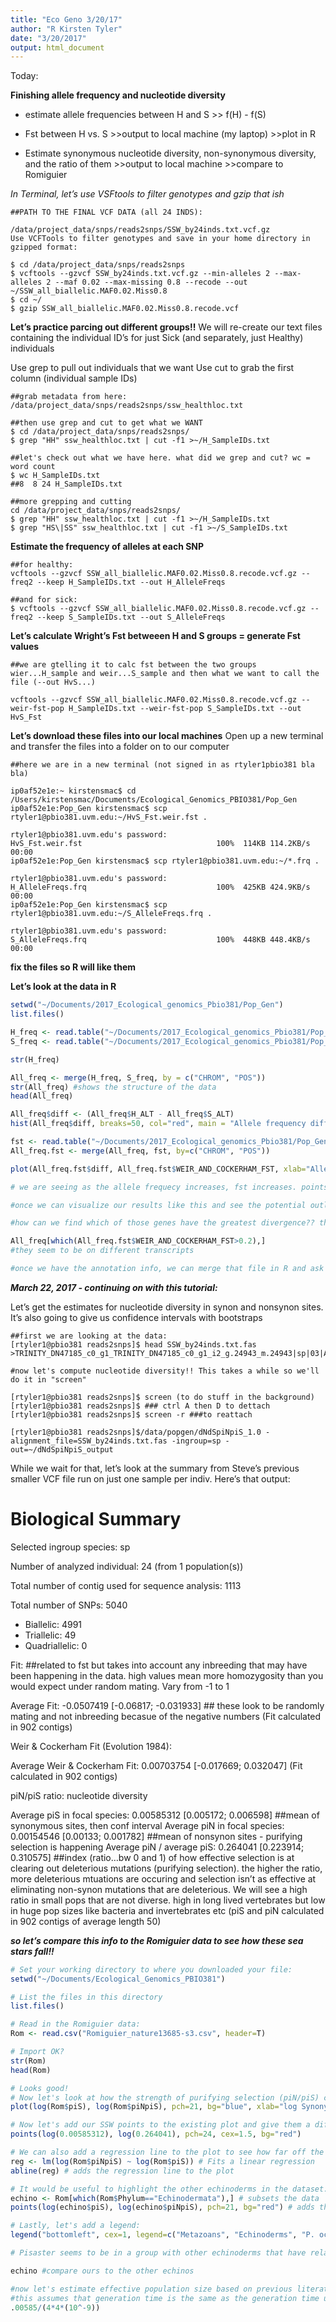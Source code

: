 ```yaml
---
title: "Eco Geno 3/20/17"
author: "R Kirsten Tyler"
date: "3/20/2017"
output: html_document
---
```


Today: 

**Finishing allele frequency and nucleotide diversity**

- estimate allele frequencies between H and S >> f(H) - f(S)

- Fst between H vs. S
    >>output to local machine (my laptop)
    >>plot in R
    
- Estimate synonymous nucleotide diversity, non-synonymous diversity, and the ratio of them
    >>output to local machine
    >>compare to Romiguier


*In Terminal, let's use VSFtools to filter genotypes and gzip that ish*    
```{}
##PATH TO THE FINAL VCF DATA (all 24 INDS): 

/data/project_data/snps/reads2snps/SSW_by24inds.txt.vcf.gz
Use VCFTools to filter genotypes and save in your home directory in gzipped format:
 
$ cd /data/project_data/snps/reads2snps
$ vcftools --gzvcf SSW_by24inds.txt.vcf.gz --min-alleles 2 --max-alleles 2 --maf 0.02 --max-missing 0.8 --recode --out ~/SSW_all_biallelic.MAF0.02.Miss0.8  
$ cd ~/
$ gzip SSW_all_biallelic.MAF0.02.Miss0.8.recode.vcf
```

**Let's practice parcing out different groups!!**
We will re-create our text files containing the individual ID's for just Sick (and separately, just Healthy) individuals

Use grep to pull out individuals that we want
Use cut to grab the first column (individual sample IDs)

```{}
##grab metadata from here: 
/data/project_data/snps/reads2snps/ssw_healthloc.txt

##then use grep and cut to get what we WANT
$ cd /data/project_data/snps/reads2snps/
$ grep "HH" ssw_healthloc.txt | cut -f1 >~/H_SampleIDs.txt

##let's check out what we have here. what did we grep and cut? wc = word count
$ wc H_SampleIDs.txt 
##8  8 24 H_SampleIDs.txt 

##more grepping and cutting
cd /data/project_data/snps/reads2snps/
$ grep "HH" ssw_healthloc.txt | cut -f1 >~/H_SampleIDs.txt
$ grep "HS\|SS" ssw_healthloc.txt | cut -f1 >~/S_SampleIDs.txt
```

**Estimate the frequency of alleles at each SNP**

```{}
##for healthy:
vcftools --gzvcf SSW_all_biallelic.MAF0.02.Miss0.8.recode.vcf.gz --freq2 --keep H_SampleIDs.txt --out H_AlleleFreqs

##and for sick: 
$ vcftools --gzvcf SSW_all_biallelic.MAF0.02.Miss0.8.recode.vcf.gz --freq2 --keep S_SampleIDs.txt --out S_AlleleFreqs
```

**Let's calculate Wright's Fst betweeen H and S groups = generate Fst values**

```{}
##we are gtelling it to calc fst between the two groups wier...H_sample and weir...S_sample and then what we want to call the file (--out HvS...)

vcftools --gzvcf SSW_all_biallelic.MAF0.02.Miss0.8.recode.vcf.gz --weir-fst-pop H_SampleIDs.txt --weir-fst-pop S_SampleIDs.txt --out HvS_Fst
```

**Let's download these files into our local machines**
Open up a new terminal and transfer the files into a folder on to our computer
```{}
##here we are in a new terminal (not signed in as rtyler1pbio381 bla bla)

ip0af52e1e:~ kirstensmac$ cd /Users/kirstensmac/Documents/Ecological_Genomics_PBIO381/Pop_Gen 
ip0af52e1e:Pop_Gen kirstensmac$ scp rtyler1@pbio381.uvm.edu:~/HvS_Fst.weir.fst .

rtyler1@pbio381.uvm.edu's password: 
HvS_Fst.weir.fst                              100%  114KB 114.2KB/s   00:00    
ip0af52e1e:Pop_Gen kirstensmac$ scp rtyler1@pbio381.uvm.edu:~/*.frq .

rtyler1@pbio381.uvm.edu's password: 
H_AlleleFreqs.frq                             100%  425KB 424.9KB/s   00:00    
ip0af52e1e:Pop_Gen kirstensmac$ scp rtyler1@pbio381.uvm.edu:~/S_AlleleFreqs.frq .

rtyler1@pbio381.uvm.edu's password: 
S_AlleleFreqs.frq                             100%  448KB 448.4KB/s   00:00    

```

**fix the files so R will like them**

**Let's look at the data in R**

```r
setwd("~/Documents/2017_Ecological_genomics_Pbio381/Pop_Gen")
list.files()

H_freq <- read.table("~/Documents/2017_Ecological_genomics_Pbio381/Pop_Gen/H_AlleleFreqs.frq", header = T)
S_freq <- read.table("~/Documents/2017_Ecological_genomics_Pbio381/Pop_Gen/S_AlleleFreqs.frq", header = T)

str(H_freq)

All_freq <- merge(H_freq, S_freq, by = c("CHROM", "POS"))
str(All_freq) #shows the structure of the data
head(All_freq)

All_freq$diff <- (All_freq$H_ALT - All_freq$S_ALT)
hist(All_freq$diff, breaks=50, col="red", main = "Allele frequency difference (H-S)")

fst <- read.table("~/Documents/2017_Ecological_genomics_Pbio381/Pop_Gen/HvS_Fst.weir.fst", header=T)
All_freq.fst <- merge(All_freq, fst, by=c("CHROM", "POS"))

plot(All_freq.fst$diff, All_freq.fst$WEIR_AND_COCKERHAM_FST, xlab="Allele frequency difference (H-S)", ylab="Fst", main="Healthy vs. Sick SNP divergence")

# we are seeing as the allele frequecy increases, fst increases. points are SNPs. fst is the proportion of allele frequency variation that is distributed bw groups. for allele freqencies, positive numbers are H, negative numbers are S. potentially an immune response??

#once we can visualize our results like this and see the potential outliers (which SNPs are most divergent?? which SNPs are being effected by disease?), we can take  look at the outlying SNPs...look at the gene ID...and eventually look at what the funtion is

#how can we find which of those genes have the greatest divergence?? the which command!!!

All_freq[which(All_freq.fst$WEIR_AND_COCKERHAM_FST>0.2),]
#they seem to be on different transcripts

#once we have the annotation info, we can merge that file in R and ask what are the funtions of these transcripts?

```


***March 22, 2017 - continuing on with this tutorial:***       







Let's get the estimates for nucleotide diversity in synon and nonsynon sites. It's also going to give us confidence intervals with bootstraps

```{}
##first we are looking at the data: 
[rtyler1@pbio381 reads2snps]$ head SSW_by24inds.txt.fas
>TRINITY_DN47185_c0_g1_TRINITY_DN47185_c0_g1_i2_g.24943_m.24943|sp|03|Allele_1

#now let's compute nucleotide diversity!! This takes a while so we'll do it in "screen"

[rtyler1@pbio381 reads2snps]$ screen (to do stuff in the background)
[rtyler1@pbio381 reads2snps]$ ### ctrl A then D to dettach
[rtyler1@pbio381 reads2snps]$ screen -r ###to reattach

[rtyler1@pbio381 reads2snps]$/data/popgen/dNdSpiNpiS_1.0 -alignment_file=SSW_by24inds.txt.fas -ingroup=sp -out=~/dNdSpiNpiS_output
```

While we wait for that, let's look at the summary from Steve's previous smaller VCF file run on just one sample per indiv. Here's that output: 




#                              Biological Summary                              #
################################################################################

Selected ingroup species: sp

Number of analyzed individual: 24 (from 1 population(s))

Total number of contig used for sequence analysis: 1113

Total number of SNPs: 5040

  - Biallelic: 4991
  - Triallelic: 49
  - Quadriallelic: 0

Fit: ##related to fst but takes into account any inbreeding that may have been happening in the data. high values mean more homozygosity than you would expect under random mating. Vary from -1 to 1

Average Fit: -0.0507419 [-0.06817; -0.031933] ## these look to be randomly mating and not inbreeding becasue of the negative numbers
(Fit calculated in 902 contigs)

Weir & Cockerham Fit (Evolution 1984):

Average Weir & Cockerham Fit: 0.00703754 [-0.017669; 0.032047]
(Fit calculated in 902 contigs)

piN/piS ratio: nucleotide diversity

Average piS in focal species: 0.00585312 [0.005172; 0.006598] ##mean of synonymous sites, then conf interval
Average piN in focal species: 0.00154546 [0.00133; 0.001782] ##mean of nonsynon sites - purifying selection is happening
Average piN / average piS: 0.264041 [0.223914; 0.310575] ##index (ratio...bw 0 and 1) of how effective selection is at clearing out deleterious mutations (purifying selection). the higher the ratio, more deleterious mtuations are occuring and selection isn't as effective at eliminating non-synon mutations that are deleterious. We will see a high ratio in small pops that are not diverse. high in long lived vertebrates but low in huge pop sizes like bacteria and invertebrates etc
(piS and piN calculated in 902 contigs of average length 50)

***so let's compare this info to the Romiguier data to see how these sea stars fall!!***

```r
# Set your working directory to where you downloaded your file:
setwd("~/Documents/Ecological_Genomics_PBIO381")

# List the files in this directory
list.files()

# Read in the Romiguier data:
Rom <- read.csv("Romiguier_nature13685-s3.csv", header=T)

# Import OK?
str(Rom) 
head(Rom)

# Looks good!
# Now let's look at how the strength of purifying selection (piN/piS) compares to the size of Ne (piS). We'll plot these on a log scale to linearize the relationship.
plot(log(Rom$piS), log(Rom$piNpiS), pch=21, bg="blue", xlab="log Synonymous Nucleotide Diversity (piS)", ylab="log Ratio of Nonysn to Syn Diversity (piN/piS)", main="Purifying Selection vs. Effective Population Size")

# Now let's add our SSW points to the existing plot and give them a different symbol
points(log(0.00585312), log(0.264041), pch=24, cex=1.5, bg="red") 

# We can also add a regression line to the plot to see how far off the SSW estimates are from expectation
reg <- lm(log(Rom$piNpiS) ~ log(Rom$piS)) # Fits a linear regression
abline(reg) # adds the regression line to the plot

# It would be useful to highlight the other echinoderms in the dataset...do our seastars behave similarly?
echino <- Rom[which(Rom$Phylum=="Echinodermata"),] # subsets the data
points(log(echino$piS), log(echino$piNpiS), pch=21, bg="red") # adds the points

# Lastly, let's add a legend:
legend("bottomleft", cex=1, legend=c("Metazoans", "Echinoderms", "P. ochraceus"), pch=c(21,21,24), col=c("blue", "red", "red"))

# Pisaster seems to be in a group with other echinoderms that have relaxed purifying selection (high piN/piS), given their Ne...Interesting! Can we hypothesize why this might be?

echino #compare ours to the other echinos

#now let's estimate effective population size based on previous literature and our data: 
#this assumes that generation time is the same as the generation time used for the previous lit
.00585/(4*4*(10^-9))
```




















